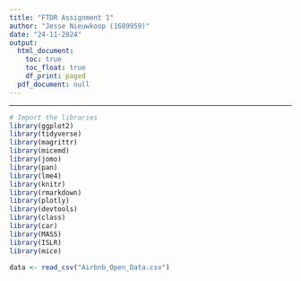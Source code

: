 ```yaml
---
title: "FTDR Assignment 1"
author: "Jesse Nieuwkoop (1689959)"
date: "24-11-2024"
output:
  html_document:
    toc: true
    toc_float: true
    df_print: paged
  pdf_document: null
---
```


---
```r
# Import the libraries
library(ggplot2)
library(tidyverse)
library(magrittr)
library(micemd)
library(jomo)
library(pan)
library(lme4)
library(knitr)
library(rmarkdown)
library(plotly)
library(devtools)
library(class)
library(car)
library(MASS)
library(ISLR)
library(mice)
```

```r
data <- read_csv("Airbnb_Open_Data.csv")
```

